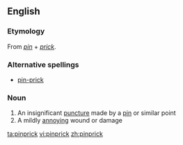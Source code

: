 ==English==

===Etymology===
From ''[[pin]]'' + ''[[prick]]''.

===Alternative spellings===
* [[pin-prick]]

===Noun===
{{en-noun}}

# An insignificant [[puncture]] made by a [[pin]] or similar point
# A mildly [[annoying]] wound or damage

[[ta:pinprick]]
[[vi:pinprick]]
[[zh:pinprick]]